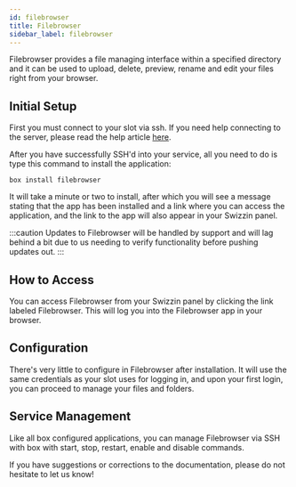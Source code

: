 ```yaml
---
id: filebrowser
title: Filebrowser
sidebar_label: filebrowser
---
```


Filebrowser provides a file managing interface within a specified directory and it can be used to upload, delete, preview, rename and edit your files right from your browser.

## Initial Setup
First you must connect to your slot via ssh. If you need help connecting to the server, please read the help article [here](../getting-started/how-do-i-connect.md).

After you have successfully SSH'd into your service, all you need to do is type this command to install the application:
```plaintext main
box install filebrowser
```
It will take a minute or two to install, after which you will see a message stating that the app has been installed and a link where you can access the application, and the link to the app will also appear in your Swizzin panel.

:::caution Updates to Filebrowser will be handled by support and will lag behind a bit due to us needing to verify functionality before pushing updates out.
:::

## How to Access
You can access Filebrowser from your Swizzin panel by clicking the link labeled Filebrowser.  This will log you into the Filebrowser app in your browser.

## Configuration
There's very little to configure in Filebrowser after installation. It will use the same credentials as your slot uses for logging in, and upon your first login, you can proceed to manage your files and folders.

## Service Management
Like all box configured applications, you can manage Filebrowser via SSH with box with start, stop, restart, enable and disable commands.


<SystemdTabs service="filebrowser" />

If you have suggestions or corrections to the documentation, please do not hesitate to let us know!
